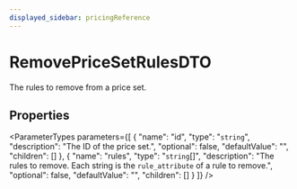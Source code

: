 ```yaml
---
displayed_sidebar: pricingReference
---
```



# RemovePriceSetRulesDTO

The rules to remove from a price set.

## Properties

<ParameterTypes parameters={[
  {
    "name": "id",
    "type": "`string`",
    "description": "The ID of the price set.",
    "optional": false,
    "defaultValue": "",
    "children": []
  },
  {
    "name": "rules",
    "type": "`string`[]",
    "description": "The rules to remove. Each string is the `rule_attribute` of a rule to remove.",
    "optional": false,
    "defaultValue": "",
    "children": []
  }
]} />

